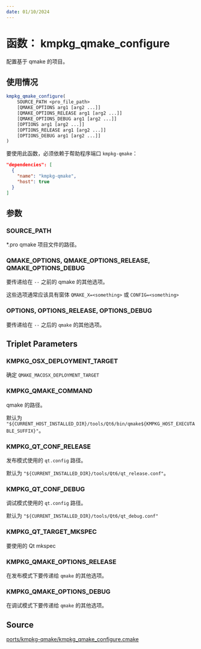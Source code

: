 ```yaml
---
date: 01/10/2024
---
```

# 函数： kmpkg_qmake_configure

配置基于 qmake 的项目。

## 使用情况

```cmake
kmpkg_qmake_configure(
    SOURCE_PATH <pro_file_path>
    [QMAKE_OPTIONS arg1 [arg2 ...]]
    [QMAKE_OPTIONS_RELEASE arg1 [arg2 ...]]
    [QMAKE_OPTIONS_DEBUG arg1 [arg2 ...]]
    [OPTIONS arg1 [arg2 ...]]
    [OPTIONS_RELEASE arg1 [arg2 ...]]
    [OPTIONS_DEBUG arg1 [arg2 ...]]
)
```

要使用此函数，必须依赖于帮助程序端口 `kmpkg-qmake`：

```json
"dependencies": [
  {
    "name": "kmpkg-qmake",
    "host": true
  }
]
```

## 参数

### SOURCE_PATH

*.pro qmake 项目文件的路径。

### QMAKE_OPTIONS, QMAKE_OPTIONS_RELEASE, QMAKE_OPTIONS_DEBUG

要传递给在 `--` 之前的 qmake 的其他选项。

这些选项通常应该具有窗体 `QMAKE_X=<something>` 或 `CONFIG=<something>`

### OPTIONS, OPTIONS_RELEASE, OPTIONS_DEBUG

要传递给在 `--` 之后的 `qmake` 的其他选项。

## Triplet Parameters

### KMPKG_OSX_DEPLOYMENT_TARGET

确定 `QMAKE_MACOSX_DEPLOYMENT_TARGET`

### KMPKG_QMAKE_COMMAND

qmake 的路径。

默认为 `"${CURRENT_HOST_INSTALLED_DIR}/tools/Qt6/bin/qmake${KMPKG_HOST_EXECUTABLE_SUFFIX}"`。

### KMPKG_QT_CONF_RELEASE

发布模式使用的 `qt.config` 路径。

默认为 `"${CURRENT_INSTALLED_DIR}/tools/Qt6/qt_release.conf"`。

### KMPKG_QT_CONF_DEBUG

调试模式使用的 `qt.config` 路径。

默认为 `"${CURRENT_INSTALLED_DIR}/tools/Qt6/qt_debug.conf"`

### KMPKG_QT_TARGET_MKSPEC

要使用的 Qt mkspec

### KMPKG_QMAKE_OPTIONS_RELEASE

在发布模式下要传递给 `qmake` 的其他选项。

### KMPKG_QMAKE_OPTIONS_DEBUG

在调试模式下要传递给 `qmake` 的其他选项。

## Source

[ports/kmpkg-qmake/kmpkg\_qmake\_configure.cmake](https://gitee.com/kumo-pub/kmpkg/blob/master/ports/kmpkg-qmake/kmpkg_qmake_configure.cmake)
